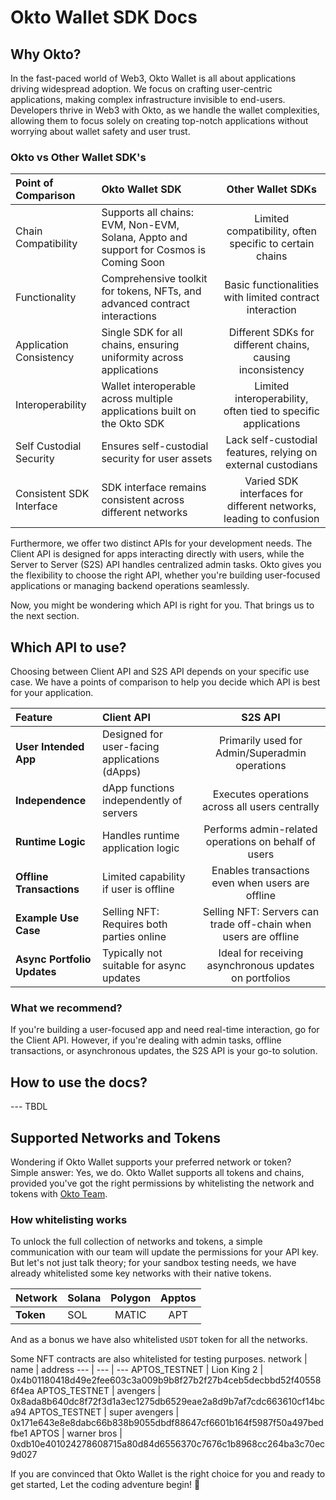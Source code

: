 # Okto Wallet SDK Docs 
## Why Okto?
 
In the fast-paced world of Web3, Okto Wallet is all about applications driving widespread adoption. We focus on crafting user-centric applications, making complex infrastructure invisible to end-users. Developers thrive in Web3 with Okto, as we handle the wallet complexities, allowing them to focus solely on creating top-notch applications without worrying about wallet safety and user trust.

### Okto vs Other Wallet SDK's
Point of Comparison | Okto Wallet SDK | Other Wallet SDKs |
| :----- | :----- | :----: |
Chain Compatibility | Supports all chains: EVM, Non-EVM, Solana, Appto and support for Cosmos is Coming Soon | Limited compatibility, often specific to certain chains |
Functionality | Comprehensive toolkit for tokens, NFTs, and advanced contract interactions | Basic functionalities with limited contract interaction |
Application Consistency | Single SDK for all chains, ensuring uniformity across applications | Different SDKs for different chains, causing inconsistency |
Interoperability | Wallet interoperable across multiple applications built on the Okto SDK | Limited interoperability, often tied to specific applications |
Self Custodial Security | Ensures self-custodial security for user assets | Lack self-custodial features, relying on external custodians |
Consistent SDK Interface | SDK interface remains consistent across different networks | Varied SDK interfaces for different networks, leading to confusion |

Furthermore, we offer two distinct APIs for your development needs. The Client API is designed for apps interacting directly with users, while the Server to Server (S2S) API handles centralized admin tasks. Okto gives you the flexibility to choose the right API, whether you're building user-focused applications or managing backend operations seamlessly.

Now, you might be wondering which API is right for you. That brings us to the next section.

## Which API to use?
Choosing between Client API and S2S API depends on your specific use case. We have a points of comparison to help you decide which API is best for your application.

| Feature | Client API   | S2S API |
| :----- | :----- | :----: |
**User Intended App** | Designed for user-facing applications (dApps) | Primarily used for Admin/Superadmin operations |
**Independence** | dApp functions independently of servers | Executes operations across all users centrally |
**Runtime Logic** | Handles runtime application logic | Performs admin-related operations on behalf of users |
**Offline Transactions** | Limited capability if user is offline | Enables transactions even when users are offline |
**Example Use Case** | Selling NFT: Requires both parties online | Selling NFT: Servers can trade off-chain when users are offline |
**Async Portfolio Updates** | Typically not suitable for async updates | Ideal for receiving asynchronous updates on portfolios |

### What we recommend?
If you're building a user-focused app and need real-time interaction, go for the Client API. However, if you're dealing with admin tasks, offline transactions, or asynchronous updates, the S2S API is your go-to solution.

## How to use the docs?

--- TBDL

## Supported Networks and Tokens
Wondering if Okto Wallet supports your preferred network or token?<br />
Simple answer: Yes, we do. Okto Wallet supports all tokens and chains, provided you've got the right permissions by whitelisting the network and tokens with [Okto Team]().

### How whitelisting works
To unlock the full collection of networks and tokens, a simple communication with our team will update the permissions for your API key. But let's not just talk theory; for your sandbox testing needs, we have already whitelisted some key networks with their native tokens.

| Network | Solana | Polygon | Apptos |
| :----- | :----- | :----: | :----:
| **Token** | SOL | MATIC | APT |

And as a bonus we have also whitelisted `USDT` token for all the networks.

Some NFT contracts are also whitelisted for testing purposes. 
network | name | address
--- | --- | ---
APTOS_TESTNET | Lion King 2 | 0x4b01180418d49e2fee603c3a009b9b8f27b2f27b4ceb5decbbd52f405586f4ea 
APTOS_TESTNET | avengers | 0x8ada8b640dc8f72f3d1a3ec1275db6529eae2a8d9b7af7cdc663610cf14bca94 
APTOS_TESTNET | super avengers | 0x171e643e8e8dabc66b838b9055dbdf88647cf6601b164f5987f50a497bedfbe1 
APTOS | warner bros | 0xdb10e401024278608715a80d84d6556370c7676c1b8968cc264ba3c70ec9d027 

If you are convinced that Okto Wallet is the right choice for you and ready to get started, Let the coding adventure begin! 🚀